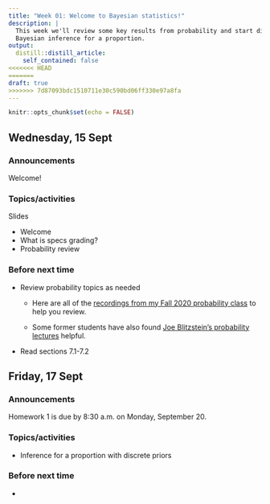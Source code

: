 ```yaml
---
title: "Week 01: Welcome to Bayesian statistics!"
description: |
  This week we'll review some key results from probability and start discussing
  Bayesian inference for a proportion.
output:
  distill::distill_article:
    self_contained: false
<<<<<<< HEAD
=======
draft: true
>>>>>>> 7d87093bdc1510711e30c590bd06ff330e97a8fa
---
```



```r
knitr::opts_chunk$set(echo = FALSE)
```

## Wednesday, 15 Sept

### Announcements

Welcome!

### Topics/activities

Slides

- Welcome
- What is specs grading?
- Probability review

### Before next time

- Review probability topics as needed

    + Here are all of the [recordings from my Fall 2020 probability class](https://carleton.hosted.panopto.com/Panopto/Pages/Sessions/List.aspx?folderID=2088b73f-581c-40e9-818f-ac23012a9103) to help you review.

    + Some former students have also found [Joe Blitzstein's probability lectures](https://projects.iq.harvard.edu/stat110/youtube) helpful.

- Read sections 7.1-7.2

## Friday, 17 Sept

### Announcements

Homework 1 is due by 8:30 a.m. on Monday, September 20.

### Topics/activities

- Inference for a proportion with discrete priors


### Before next time

- 


